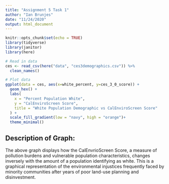 ```yaml
---
title: "Assignment 5 Task 1"
author: "Ian Brunjes"
date: "11/24/2020"
output: html_document
---
```


```r
knitr::opts_chunk$set(echo = TRUE)
library(tidyverse)
library(janitor)
library(here)
```
```r
# Read in data
ces <- read_csv(here("data", "ces3demographics.csv")) %>% 
  clean_names()
```

```r
# Plot data
ggplot(data = ces, aes(x=white_percent, y=ces_3_0_score)) +
  geom_hex() +
  labs(
    x = "Percent Population White",
    y = "CalEnviroScreen Score",
    title = "White Population Demographic vs CalEnviroScreen Score"
  ) +
  scale_fill_gradient(low = "navy", high = "orange")+
  theme_minimal()
```

## Description of Graph:
The above graph displays how the CalEnvrioScreen Score, a measure of pollution burdens and vulnerable population characteristics, changes inversely with the amount of a population identifying as white. This is a graphical representation of the environmental injustices frequently faced by minority communities after years of poor land-use planning and disinvestment. 

